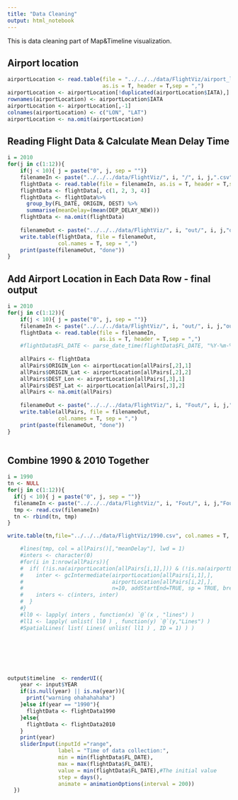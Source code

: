 ```yaml
---
title: "Data Cleaning"
output: html_notebook
---
```

This is data cleaning part of Map&Timeline visualization.

## Airport location
```r
airportLocation <- read.table(file = "../../../data/FlightViz/airport_location.csv",
                              as.is = T, header = T,sep = ",")
airportLocation <- airportLocation[!duplicated(airportLocation$IATA),]
rownames(airportLocation) <- airportLocation$IATA
airportLocation <- airportLocation[,-1]
colnames(airportLocation) <- c("LON", "LAT")
airportLocation <- na.omit(airportLocation)
```

## Reading Flight Data & Calculate Mean Delay Time
```r
i = 2010
for(j in c(1:12)){
    if(j < 10){ j = paste("0", j, sep = "")}
    filenameIn <- paste("../../../data/FlightViz/", i, "/", i, j,".csv", sep = "")
    flightData <- read.table(file = filenameIn, as.is = T, header = T,sep = ",")
    flightData <- flightData[, c(1, 2, 3, 4)]
    flightData <- flightData%>%
      group_by(FL_DATE, ORIGIN, DEST) %>%
      summarise(meanDelay=(mean(DEP_DELAY_NEW)))
    flightData <- na.omit(flightData)
    
    filenameOut <- paste("../../../data/FlightViz/", i, "out/", i, j,"out.csv", sep = "")
    write.table(flightData, file = filenameOut,
                col.names = T, sep = ",")
    print(paste(filenameOut, "done"))
}
```


## Add Airport Location in Each Data Row - final output
```r
i = 2010
for(j in c(1:12)){
    if(j < 10){ j = paste("0", j, sep = "")}
    filenameIn <- paste("../../../data/FlightViz/", i, "out/", i, j,"out.csv", sep = "")
    flightData <- read.table(file = filenameIn,
                             as.is = T, header = T,sep = ",")
    #flightData$FL_DATE <- parse_date_time(flightData$FL_DATE, "%Y-%m-%d")
    
    allPairs <- flightData
    allPairs$ORIGIN_Lon <- airportLocation[allPairs[,2],1]
    allPairs$ORIGIN_Lat <- airportLocation[allPairs[,2],2]
    allPairs$DEST_Lon <- airportLocation[allPairs[,3],1]
    allPairs$DEST_Lat <- airportLocation[allPairs[,3],2]
    allPairs <- na.omit(allPairs)
    
    filenameOut <- paste("../../../data/FlightViz/", i, "Fout/", i, j,"Fout.csv", sep = "")
    write.table(allPairs, file = filenameOut,
                col.names = T, sep = ",")
    print(paste(filenameOut, "done"))
}
    
```


## Combine 1990 & 2010 Together
```r
i = 1990
tn <- NULL
for(j in c(1:12)){
  if(j < 10){ j = paste("0", j, sep = "")}
  filenameIn <- paste("../../../data/FlightViz/", i, "Fout/", i, j,"Fout.csv", sep = "")
  tmp <- read.csv(filenameIn)
  tn <- rbind(tn, tmp)
}

write.table(tn,file="../../../data/FlightViz/1990.csv", col.names = T, sep = ",")
```



```r
    #lines(tmp, col = allPairs()[,"meanDelay"], lwd = 1)
    #inters <- character(0)
    #for(i in 1:nrow(allPairs)){
    #  if( (!is.na(airportLocation[allPairs[i,1],])) & (!is.na(airportLocation[allPairs[i,2],])) ){
    #    inter <- gcIntermediate(airportLocation[allPairs[i,1],], 
    #                            airportLocation[allPairs[i,2],],
    #                            n=10, addStartEnd=TRUE, sp = TRUE, breakAtDateLine = TRUE)
    #    inters <- c(inters, inter)
    #  }
    #}
    #ll0 <- lapply( inters , function(x) `@`(x , "lines") )
    #ll1 <- lapply( unlist( ll0 ) , function(y) `@`(y,"Lines") )
    #SpatialLines( list( Lines( unlist( ll1 ) , ID = 1) ) )







output$timeline  <- renderUI({
    year <- input$YEAR
    if(is.null(year) || is.na(year)){
      print("warning ohahahahaha")
    }else if(year == "1990"){
      flightData <- flightData1990
    }else{
      flightData <- flightData2010
    }
    print(year)
    sliderInput(inputId ="range",
                label = "Time of data collection:",
                min = min(flightData$FL_DATE),
                max = max(flightData$FL_DATE),
                value = min(flightData$FL_DATE),#The initial value
                step = days(),
                animate = animationOptions(interval = 200))
  })

```